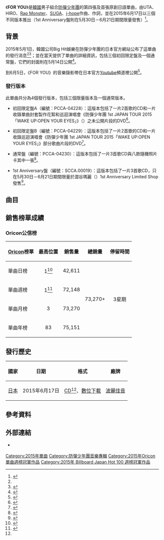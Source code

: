 {{Infobox single
|Name          = FOR YOU
|Cover         = BTS FOR YOU.jpg
|Caption       = 通常盤封面
|Artist        = [[防彈少年團|防彈少年團]]
|Album         = [[YOUTH_(防彈少年團專輯)|YOUTH]]
|Released      = 2015年6月17日<br><small>（見[[#發行歷史|發行歷史]]）</small>
|Format        = [[CD|CD]]、[[數位音樂下載|數位下載]]
|B-side        = 荷爾蒙戰爭（日語版）（{{lang|ja|ホルモン戦争 -Japanese Ver.-}}）<br>Let Me Know（日語版）
|Recorded      = 2015年
|Genre         = [[日語流行音樂|日語流行音樂]]
|Length        = 4:45
|Producer      = 
|Label         = [[波麗佳音|波麗佳音]]
|Certification = *金唱片（[[日本唱片協會|日本唱片協會]]）<ref>{{Cite web|script-title = ja:一般社団法人 日本レコード協会|url = http://www.riaj.or.jp/f/data/cert/gd.html|website = www.riaj.or.jp|access-date = 2016-04-09|archive-date = 2015-11-05|archive-url = https://web.archive.org/web/20151105010738/http://www.riaj.or.jp/f/data/cert/gd.html|dead-url = no}}</ref>
|Last single   = [[Danger_(日語版)|DANGER -Japanese Ver.-]]<br>（2014年）
|This single   = '''FOR YOU'''<br>（2015年）
|Next single   = I NEED U -Japanese Ver.-<br>（2015年）
}}
《'''FOR YOU'''》是[[韓國|韓國]]男子組合[[防彈少年團|防彈少年團]]的第四張及首張原創日語單曲，由UTA、HIRO、[[金南俊|Rap Monster]]、[[閔玧其|SUGA]]、[[鄭號錫|j-hope]]作曲、{{link-ja|川合大介|KM-MARKIT|KM-MARKIT}}作詞，並在2015年6月17日以三個不同版本推出（1st Anniversary盤則在5月30日－6月21日期間限量發售）<ref name=release>{{cite web |url=https://finn-neo.com/user.cgi?articleid=12297 |script-title=ja:防弾少年団３大ニュース、第２弾！ 日本4thシングル「FOR YOU」発売決定！ |language=ja |work= |publisher=防弾少年団 JAPAN OFFICIAL SITE |accessdate=2015-06-19 |archive-date=2017-04-03 |archive-url=https://web.archive.org/web/20170403194816/https://finn-neo.com/user.cgi?articleid=12297 |dead-url=no }}</ref>。

==背景==
2015年5月1日，韓國公司Big Hit娛樂在防彈少年團的日本官方網站公布了這單曲的發行消息<ref name=release /><ref>{{cite web|url=http://news.kstyle.com/article.ksn?articleNo=2019562|script-title=ja:防弾少年団、日本4thシングル6月リリース決定！|language=ja|work=|publisher=[[kstyle|kstyle]]|accessdate=2015-06-19|archive-date=2015-07-05|archive-url=https://web.archive.org/web/20150705031635/http://news.kstyle.com/article.ksn?articleNo=2019562|dead-url=no}}</ref>；並在當天提供了單曲的詳細資訊，包括三個初回限定盤及一個通常盤，它們的封面則在5月14日公開<ref>{{cite web |url=https://finn-neo.com/user.cgi?articleid=12374 |script-title=ja:防弾少年団、日本4thシングル「FOR YOU」メインビジュアル＆ジャケット公開！ |language=ja |work= |publisher=防弾少年団 JAPAN OFFICIAL SITE |accessdate=2015-06-19 |archive-date=2016-03-05 |archive-url=https://web.archive.org/web/20160305130609/https://finn-neo.com/user.cgi?articleid=12374 |dead-url=no }}</ref>。

到6月5日，《FOR YOU》的音樂錄影帶在日本官方[[Youtube|Youtube]]頻道裡公開<ref>{{cite web |url=http://natalie.mu/music/news/149663 |script-title=ja:防弾少年団、新MV公開＆コラボBE@RBRICK |language=ja |work= |publisher=[[natalie.mu|natalie.mu]] |accessdate=2015-06-19 |archive-date=2015-06-12 |archive-url=https://web.archive.org/web/20150612032843/http://natalie.mu/music/news/149663 |dead-url=no }}</ref>。

===發行版本===
此單曲共分為4個發行版本，包括三個限量版本及一個通常版本。

*初回限定盤A（編號：PCCA-04228）：這版本包括了一片2首歌的CD和一片收錄單曲封套製作花絮和巡迴演唱會《防彈少年團 1st JAPAN TOUR 2015「WAKE UP:OPEN YOUR EYES」》（{{lang-ja|防弾少年団 1st JAPAN TOUR 2015「WAKE UP:OPEN YOUR EYES」}}）之未公開片段的DVD<ref name=typeA>{{cite web|url=http://www.amazon.co.jp/YOU-%E5%88%9D%E5%9B%9E%E9%99%90%E5%AE%9A%E7%9B%A4A-DVD%E4%BB%98-%E9%98%B2%E5%BC%BE%E5%B0%91%E5%B9%B4%E5%9B%A3/dp/B00WYSUBS2|script-title=ja:Amazon.co.jp: 防弾少年団 : FOR YOU(初回限定盤A)(DVD付) - 音楽|language=ja|work=|publisher=[[Amazon.com|Amazon Japan]]|accessdate=2015-06-19|archive-date=2019-02-16|archive-url=https://web.archive.org/web/20190216021049/https://www.amazon.co.jp/YOU-%E5%88%9D%E5%9B%9E%E9%99%90%E5%AE%9A%E7%9B%A4A-DVD%E4%BB%98-%E9%98%B2%E5%BC%BE%E5%B0%91%E5%B9%B4%E5%9B%A3/dp/B00WYSUBS2|dead-url=no}}</ref>。

*初回限定盤B（編號：PCCA-04229）：這版本包括了一片2首歌的CD和一片收錄巡迴演唱會《防彈少年團 1st JAPAN TOUR 2015「WAKE UP:OPEN YOUR EYES」》部分歌曲片段的DVD<ref name=typeB>{{cite web|url=http://www.amazon.co.jp/YOU-%E5%88%9D%E5%9B%9E%E9%99%90%E5%AE%9A%E7%9B%A4B-DVD%E4%BB%98-%E9%98%B2%E5%BC%BE%E5%B0%91%E5%B9%B4%E5%9B%A3/dp/B00WYSYQ0Q|script-title=ja:Amazon.co.jp: 防弾少年団 : FOR YOU(初回限定盤B)(DVD付) - 音楽|language=ja|work=|publisher=[[Amazon.com|Amazon Japan]]|accessdate=2015-06-19|archive-date=2016-05-11|archive-url=https://web.archive.org/web/20160511221234/http://www.amazon.co.jp/YOU-%E5%88%9D%E5%9B%9E%E9%99%90%E5%AE%9A%E7%9B%A4B-DVD%E4%BB%98-%E9%98%B2%E5%BC%BE%E5%B0%91%E5%B9%B4%E5%9B%A3/dp/B00WYSYQ0Q|dead-url=no}}</ref>。

*通常盤（編號：PCCA-04230）：這版本包括了一片3首歌CD與八款隨機照片卡其中一張<ref name=regular>{{cite web|url=http://www.oricon.co.jp/prof/530375/products/1131329/1/|script-title=ja:FOR YOU｜防弾少年団｜ORICON STYLE|language=ja|work=|publisher=[[Oricon|Oricon]]|accessdate=2015-06-19|archive-date=2016-08-15|archive-url=https://web.archive.org/web/20160815084636/http://www.oricon.co.jp/prof/530375/products/1131329/1/|dead-url=no}}</ref>。

*1st Anniversary盤（編號：SCCA.00019）：這版本包括了一片3首歌CD，只在5月30日－6月21日期間限量於澀谷瑪麗（{{lang-ja|渋谷マルイ}}）1st Anniversary Limited Shop發售<ref name=Anni>{{cite web |url=https://finn-neo.com/user.cgi?articleid=12441 |script-title=ja:防弾少年団、渋谷マルイとコラボした、日本デビュー1周年記念ショップのオープンが決定 |language=ja |work= |publisher=防弾少年団 JAPAN OFFICIAL SITE |accessdate=2015-06-19 |archive-date=2016-03-05 |archive-url=https://web.archive.org/web/20160305184715/https://finn-neo.com/user.cgi?articleid=12441 |dead-url=no }}</ref>。

==曲目==
{{tracklist
| total_length    = 9:13
| headline        = 所有版本<ref name=regular /><ref name=typeA /><ref name=typeB /><ref name=Anni />

| all_lyrics = {{link-ja|川合大介|KM-MARKIT|KM-MARKIT}}
| extra_column = 韓語版本<br>（諺文及專輯）

| title1          = FOR YOU
| music1         = UTA<br>HIRO<br>[[金南俊|Rap Monster]]<br>[[閔玧其|SUGA]]<br>[[鄭號錫|j-hope]]<br>PDOGG
| length1         = 4:45

| title2          = 荷爾蒙戰爭
| note2           = 日語版）（{{lang|ja|ホルモン戦争}}
| extra2          = 荷爾蒙戰爭（{{lang|ko|호르몬전쟁}}，《[[DARK_&_WILD|DARK & WILD]]》）
| music2         = PDOGG<br>Superme Boi<br>Rap Monster<br>SUGA<br>j-hope
| length2         = 4:27

}}
{{tracklist
| collapsed       = yes
| total_length    = 12:13
| headline        = 通常盤附贈曲目：<ref name=regular />

| extra_column = 韓語版本<br>（諺文及專輯）

| title3          = Let Me Know
| note3           = 日語版
| extra3          = Let Me Know（《DARK & WILD》）
| music3         = SUGA<br>PDOGG<br>Rap Monster<br>j-hope
| length3         = 4:15

}}
{{tracklist
| collapsed       = yes
| headline        = DVD - 初回限定盤A：<ref name=typeA /> 
| title1          = 單曲封套製作花絮

| title2          = 《防彈少年團 1st JAPAN TOUR 2015「WAKE UP:OPEN YOUR EYES」》
| note2           = 未公開片段
}}
{{tracklist
| collapsed       = yes
| headline        = DVD - 初回限定盤B（多角度影像）：<ref name=typeB /> 
| title1          = 荷爾蒙戰爭
| note1           = 《防彈少年團 1st JAPAN TOUR 2015「WAKE UP:OPEN YOUR EYES」》

| title2          = N.O
| note2           = 日語版）（《防彈少年團 1st JAPAN TOUR 2015「WAKE UP:OPEN YOUR EYES」》
}}

==銷售榜單成績==
===Oricon公信榜===
{| class="wikitable" style="width:500px;"
|-
! style="text-align:center;"|[[Oricon|Oricon]]榜單
! style="text-align:center;"|最高位置
! style="text-align:center;"|銷售量
! style="text-align:center;"|總銷量
! style="text-align:center;"|停留時間
|-
|align="left"|單曲日榜
| style="text-align:center;"| 1<ref>{{cite web |url=http://japanese.kpopstarz.com/articles/35752/20150618/bts-oricon.htm |script-title=ja:防弾少年団4thシングル「FOR YOU」、オリコンデイリーランキングで1位！ |language=ja |work= |publisher=kpopstarz |accessdate=2015-06-19 |archive-date=2015-06-19 |archive-url=https://web.archive.org/web/20150619161838/http://japanese.kpopstarz.com/articles/35752/20150618/bts-oricon.htm |dead-url=no }}</ref>
| style="text-align:center;" rowspan="1"| 42,611
| style="text-align:center;" rowspan="4"| 73,270+
| style="text-align:center;" rowspan="4"| 3星期
|-
|align="left"|單曲週榜
| style="text-align:center;"|1<ref>{{cite web |url=http://www.oricon.co.jp/news/2054731/full/?ref_cd=tw_pic |script-title=ja:【オリコン】防弾少年団、海外HIP HOP歌手初のシングル1位 |language=ja |work= |publisher=[[oricon|oricon]] |accessdate=2015-06-23 |archive-date=2015-06-23 |archive-url=https://web.archive.org/web/20150623095611/http://www.oricon.co.jp/news/2054731/full/?ref_cd=tw_pic |dead-url=no }}</ref>
| style="text-align:center;"| 72,148
|-
|align="left"|單曲月榜
| style="text-align:center;"| 3
| style="text-align:center;"| 73,270
|-
|align="left"|單曲年榜
| style="text-align:center;"| 83
| style="text-align:center;"| 75,151
|}

==發行歷史==
{| class="wikitable plainrowheaders"
|-
! scope="col"| 國家 !! 日期 !! 格式 !! 廠牌
|-
! scope="row" rowspan="1"| [[日本|日本]]
| 2015年6月17日
| [[CD|CD]]<ref name=regular />、[[數位音樂下載|數位下載]]
| [[波麗佳音|波麗佳音]]
|}

==參考資料==
{{reflist}}

==外部連結==
* {{Official website|http://bts-official.jp/index.html|防彈少年團日本官方網站}} {{Ja icon}}

{{防彈少年團}}
{{Oricon單曲週榜冠軍 (2015年)|2015年6月29日}}
{{Billboard JAPAN Hot 100 週榜冠軍 (2015年)|2015年6月29日}}

[[Category:2015年單曲|Category:2015年單曲]]
[[Category:防彈少年團音樂專輯|Category:防彈少年團音樂專輯]]
[[Category:2015年Oricon單曲週榜冠軍作品|Category:2015年Oricon單曲週榜冠軍作品]]
[[Category:2015年_Billboard_Japan_Hot_100_週榜冠軍作品|Category:2015年 Billboard Japan Hot 100 週榜冠軍作品]]